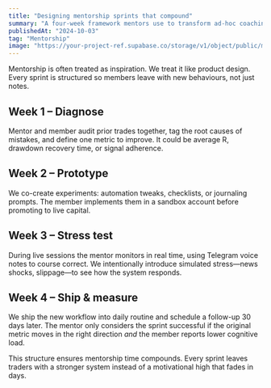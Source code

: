```yaml
---
title: "Designing mentorship sprints that compound"
summary: "A four-week framework mentors use to transform ad-hoc coaching into measurable trading improvements."
publishedAt: "2024-10-03"
tag: "Mentorship"
image: "https://your-project-ref.supabase.co/storage/v1/object/public/magic-portfolio/images/projects/mentor-suite/cover-01.jpg"
---
```


Mentorship is often treated as inspiration. We treat it like product design. Every sprint is structured so members leave with new behaviours, not just notes.

## Week 1 – Diagnose

Mentor and member audit prior trades together, tag the root causes of mistakes, and define one metric to improve. It could be average R, drawdown recovery time, or signal adherence.

## Week 2 – Prototype

We co-create experiments: automation tweaks, checklists, or journaling prompts. The member implements them in a sandbox account before promoting to live capital.

## Week 3 – Stress test

During live sessions the mentor monitors in real time, using Telegram voice notes to course correct. We intentionally introduce simulated stress—news shocks, slippage—to see how the system responds.

## Week 4 – Ship & measure

We ship the new workflow into daily routine and schedule a follow-up 30 days later. The mentor only considers the sprint successful if the original metric moves in the right direction *and* the member reports lower cognitive load.

This structure ensures mentorship time compounds. Every sprint leaves traders with a stronger system instead of a motivational high that fades in days.
